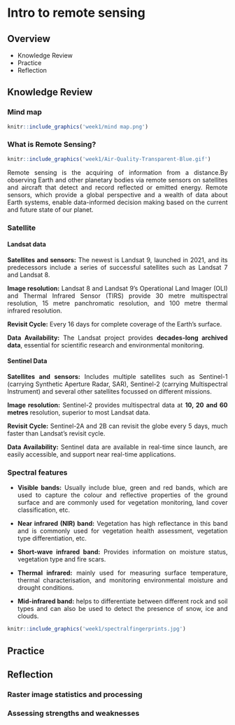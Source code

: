 # Intro to remote sensing 

<div style="text-align: justify">

## Overview

-   Knowledge Review
-   Practice
-   Reflection

## Knowledge Review

### Mind map

```r
knitr::include_graphics('week1/mind map.png')
```

### What is Remote Sensing?

```r
knitr::include_graphics('week1/Air-Quality-Transparent-Blue.gif')
```

Remote sensing is the acquiring of information from a distance.By observing Earth and other planetary bodies via remote sensors on satellites and aircraft that detect and record reflected or emitted energy. Remote sensors, which provide a global perspective and a wealth of data about Earth systems, enable data-informed decision making based on the current and future state of our planet.

### Satellite

#### **Landsat data**

**Satellites and sensors:** The newest is Landsat 9, launched in 2021, and its predecessors include a series of successful satellites such as Landsat 7 and Landsat 8.

**Image resolution:** Landsat 8 and Landsat 9's Operational Land Imager (OLI) and Thermal Infrared Sensor (TIRS) provide 30 metre multispectral resolution, 15 metre panchromatic resolution, and 100 metre thermal infrared resolution.

**Revisit Cycle:** Every 16 days for complete coverage of the Earth's surface.

**Data Availability:** The Landsat project provides **decades-long archived data**, essential for scientific research and environmental monitoring.

#### **Sentinel Data**

**Satellites and sensors:** Includes multiple satellites such as Sentinel-1 (carrying Synthetic Aperture Radar, SAR), Sentinel-2 (carrying Multispectral Instrument) and several other satellites focussed on different missions.

**Image resolution:** Sentinel-2 provides multispectral data at **10, 20 and 60 metres** resolution, superior to most Landsat data.

**Revisit Cycle:** Sentinel-2A and 2B can revisit the globe every 5 days, much faster than Landsat's revisit cycle.

**Data Availability:** Sentinel data are available in real-time since launch, are easily accessible, and support near real-time applications.

### Spectral features

-   **Visible bands:** Usually include blue, green and red bands, which are used to capture the colour and reflective properties of the ground surface and are commonly used for vegetation monitoring, land cover classification, etc.

-   **Near infrared (NIR) band:** Vegetation has high reflectance in this band and is commonly used for vegetation health assessment, vegetation type differentiation, etc.

-   **Short-wave infrared band:** Provides information on moisture status, vegetation type and fire scars.

-   **Thermal infrared:** mainly used for measuring surface temperature, thermal characterisation, and monitoring environmental moisture and drought conditions.

-   **Mid-infrared band:** helps to differentiate between different rock and soil types and can also be used to detect the presence of snow, ice and clouds.

```r
knitr::include_graphics('week1/spectralfingerprints.jpg')
```

## Practice

## Reflection

### Raster image statistics and processing

### Assessing strengths and weaknesses
